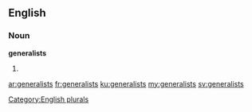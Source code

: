 ==English==

===Noun===
'''generalists'''

# {{plural of|generalist}}

[[Category:English plurals]]

[[ar:generalists]]
[[fr:generalists]]
[[ku:generalists]]
[[my:generalists]]
[[sv:generalists]]
